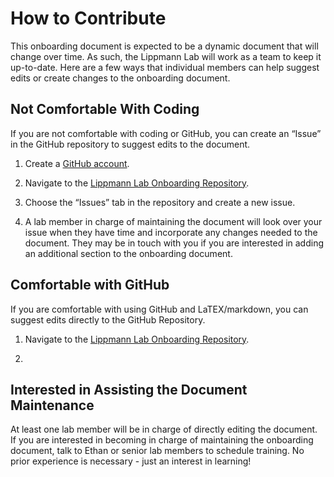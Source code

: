 # How to Contribute 
This onboarding document is expected to be a dynamic document that will change over time. As such, the Lippmann Lab will work as a team to keep it up-to-date. Here are a few ways that individual members can help suggest edits or create changes to the onboarding document. 

## Not Comfortable With Coding
If you are not comfortable with coding or GitHub, you can create an "Issue" in the GitHub repository to suggest edits to the document. 

1. Create a [GitHub account](https://github.com/). 

2. Navigate to the [Lippmann Lab Onboarding Repository](). 

3. Choose the "Issues" tab in the repository and create a new issue. 

4. A lab member in charge of maintaining the document will look over your issue when they have time and incorporate any changes needed to the document. They may be in touch with you if you are interested in adding an additional section to the onboarding document. 

## Comfortable with GitHub
If you are comfortable with using GitHub and LaTEX/markdown, you can suggest edits directly to the GitHub Repository. 

1. Navigate to the [Lippmann Lab Onboarding Repository](). 

2. 

## Interested in Assisting the Document Maintenance 
At least one lab member will be in charge of directly editing the document. If you are interested in becoming in charge of maintaining the onboarding document, talk to Ethan or senior lab members to schedule training. No prior experience is necessary - just an interest in learning!

